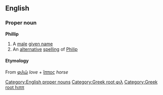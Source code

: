 ==English==
===Proper noun===
[[Category:English proper nouns]]
'''Phillip'''
#A [[male]] [[given name]]
#An [[alternative]] [[spelling]] of [[Philip]]
====Etymology====
From {{Gr.}} [[φιλῶ]] ''love'' + [[ἵππος]] ''horse''

[[Category:Greek root φιλ]]
[[Category:Greek root hιππ]]